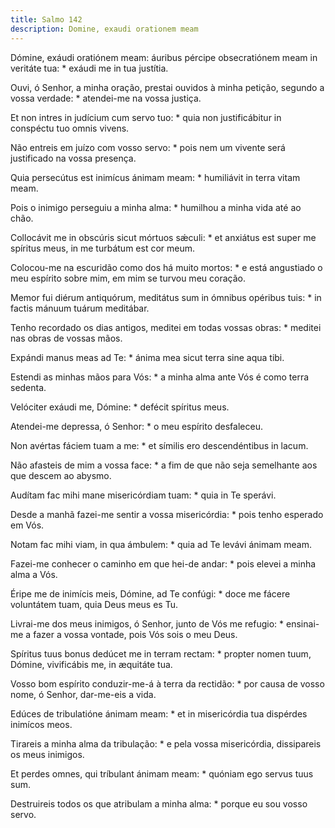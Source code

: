 ```yaml
---
title: Salmo 142
description: Domine, exaudi orationem meam
---
```


<div class="side-by-side not-content">

Dómine, exáudi oratiónem meam: áuribus pércipe obsecratiónem meam in veritáte tua: * exáudi me in tua justítia.

Ouvi, ó Senhor, a minha oração, prestai ouvidos à minha petição, segundo a vossa verdade: * atendei-me na vossa justiça.

Et non intres in judícium cum servo tuo: * quia non justificábitur in conspéctu tuo omnis vivens.

Não entreis em juízo com vosso servo: * pois nem um vivente será justificado na vossa presença.

Quia persecútus est inimícus ánimam meam: * humiliávit in terra vitam meam.

Pois o inimigo perseguiu a minha alma: * humilhou a minha vida até ao chão.

Collocávit me in obscúris sicut mórtuos sǽculi: * et anxiátus est super me spíritus meus, in me turbátum est cor meum.

Colocou-me na escuridão como dos há muito mortos: * e está angustiado o meu espírito sobre mim, em mim se turvou meu coração.

Memor fui diérum antiquórum, meditátus sum in ómnibus opéribus tuis: * in factis mánuum tuárum meditábar.

Tenho recordado os dias antigos, meditei em todas vossas obras: * meditei nas obras de vossas mãos.

Expándi manus meas ad Te: * ánima mea sicut terra sine aqua tibi.

Estendi as minhas mãos para Vós: * a minha alma ante Vós é como terra sedenta.

Velóciter exáudi me, Dómine: * defécit spíritus meus.

Atendei-me depressa, ó Senhor: * o meu espírito desfaleceu.

Non avértas fáciem tuam a me: * et símilis ero descendéntibus in lacum.

Não afasteis de mim a vossa face: * a fim de que não seja semelhante aos que descem ao abysmo.

Audítam fac mihi mane misericórdiam tuam: * quia in Te sperávi.

Desde a manhã fazei-me sentir a vossa misericórdia: * pois tenho esperado em Vós.

Notam fac mihi viam, in qua ámbulem: * quia ad Te levávi ánimam meam.

Fazei-me conhecer o caminho em que hei-de andar: * pois elevei a minha alma a Vós.

Éripe me de inimícis meis, Dómine, ad Te confúgi: * doce me fácere voluntátem tuam, quia Deus meus es Tu.

Livrai-me dos meus inimigos, ó Senhor, junto de Vós me refugio: * ensinai-me a fazer a vossa vontade, pois Vós sois o meu Deus.

Spíritus tuus bonus dedúcet me in terram rectam: * propter nomen tuum, Dómine, vivificábis me, in æquitáte tua.

Vosso bom espírito conduzir-me-á à terra da rectidão: * por causa de vosso nome, ó Senhor, dar-me-eis a vida.

Edúces de tribulatióne ánimam meam: * et in misericórdia tua dispérdes inimícos meos.

Tirareis a minha alma da tribulação: * e pela vossa misericórdia, dissipareis os meus inimigos.

Et perdes omnes, qui tríbulant ánimam meam: * quóniam ego servus tuus sum.

Destruireis todos os que atribulam a minha alma: * porque eu sou vosso servo.

</div>

